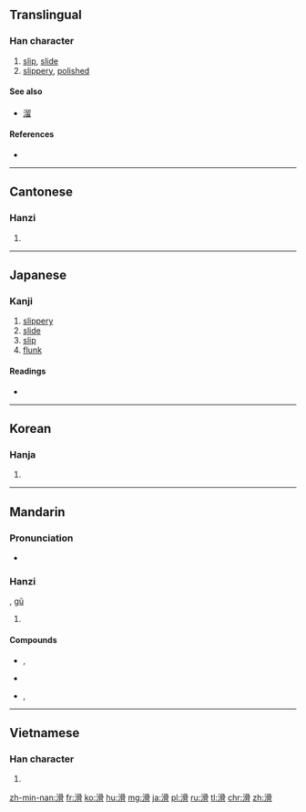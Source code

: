 {{also|磆}}
==Translingual==

===Han character===
{{Han char|rn=85|rad=水|as=10|sn=13|four=3712<sub>7</sub>|canj=水月月月 (EBBB)|ids=⿰[[氵]][[骨]]}}

# [[slip]], [[slide]]
# [[slippery]], [[polished]]

====See also====
* [[溜]]

====References====
* {{Han ref|kx=0643.030|dkj=18032|dj=1050.100|hdz=31678.040|uh=6ED1|ud=28369|bh=B7C6|bd=47046}}

----

==Cantonese==

===Hanzi===
{{yue-hanzi|jyut=[[gwat1]], [[waat6]]|y=gwat1, waat6}}

# {{defn|lang=yue|sort=水10}}

----

==Japanese==

===Kanji===
{{ja-kanji|grade=c|rs=水10}}

# [[slippery]]
# [[slide]]
# [[slip]]
# [[flunk]]

====Readings====
* {{ja-readings|goon=[[げち]] (gechi), [[こち]] (kochi)|kanon=[[かつ]] (katsu), [[こつ]] (kotsu)|kun=[[なめらか]] (nameraka), [[すべる]] (suberu)}}

----

==Korean==

===Hanja===
{{ko-hanja|hangeul=[[활]], [[골]]|eumhun=|rv=hwal, gol|mr=hwal, kol|y=hwal, kol}}

# {{defn|lang=ko|sort=水10}}

----

==Mandarin==

===Pronunciation===
* {{audio|Zh-huá.ogg|Audio|lang=cmn}}

===Hanzi===
{{cmn-hanzi|pin=[[huá]] ([[hua2]])|wg=hua<sup>2</sup>}}, [[gǔ]]

# {{defn|lang=cmn|sort=水10}}

====Compounds====
* {{l|cmn|滑板車}}, {{l|cmn|滑板车|tr=huábǎnchē}}
* {{l|cmn|滑冰|tr=huábīng}}
* {{l|cmn|滑行車}}, {{l|cmn|滑行车|tr=huáxíngchē}}

----

==Vietnamese==

===Han character===
{{vi-hantu|[[hoạt]], [[gột]], [[cốt]]|rs=水10}}

# {{defn|lang=vi|sort=水10}}

[[zh-min-nan:滑]]
[[fr:滑]]
[[ko:滑]]
[[hu:滑]]
[[mg:滑]]
[[ja:滑]]
[[pl:滑]]
[[ru:滑]]
[[tl:滑]]
[[chr:滑]]
[[zh:滑]]